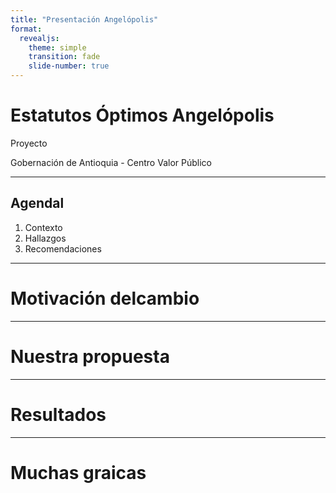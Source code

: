 ```yaml
---
title: "Presentación Angelópolis"
format:
  revealjs:
    theme: simple
    transition: fade
    slide-number: true
---
```


# Estatutos Óptimos Angelópolis

Proyecto 

Gobernación de Antioquia - Centro Valor Público

---

## Agendal{background-image="img/gob_1.png" background-size="cover" background-opacity="0.8"}

1. Contexto
2. Hallazgos
3. Recomendaciones

---

# Motivación delcambio

---

# Nuestra propuesta

--- 

# Resultados

---

# Muchas graicas